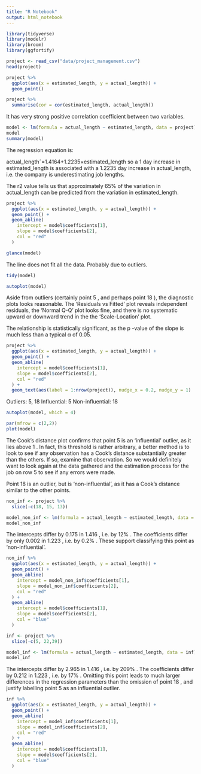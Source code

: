```yaml
---
title: "R Notebook"
output: html_notebook
---
```


```r
library(tidyverse)
library(modelr)
library(broom)
library(ggfortify)
```

```r
project <- read_csv("data/project_management.csv")
head(project)
```
```r
project %>% 
  ggplot(aes(x = estimated_length, y = actual_length)) +
  geom_point()
```
```r
project %>% 
  summarise(cor = cor(estimated_length, actual_length))
```
It has very strong positive correlation coefficient between two variables.
```r
model <- lm(formula = actual_length ~ estimated_length, data = project)
model
summary(model)
```
The regression equation is:

actual_lengthˆ=1.4164+1.2235×estimated_length
so a 1
 day increase in estimated_length is associated with a 1.2235
 day increase in actual_length, i.e. the company is underestimating job lengths.

The r2
 value tells us that approximately 65%
 of the variation in actual_length can be predicted from the variation in estimated_length.
```r
project %>% 
  ggplot(aes(x = estimated_length, y = actual_length)) +
  geom_point() +
  geom_abline(
    intercept = model$coefficients[1],
    slope = model$coefficients[2],
    col = "red"
  )
```
```r
glance(model)
```
The line does not fit all the data. Probably due to outliers.
```r
tidy(model)
```
```r
autoplot(model)
```
Aside from outliers (certainly point 5
, and perhaps point 18
), the diagnostic plots looks reasonable. The ‘Residuals vs Fitted’ plot reveals independent residuals, the ‘Normal Q-Q’ plot looks fine, and there is no systematic upward or downward trend in the the ‘Scale-Location’ plot.

The relationship is statistically significant, as the p
-value of the slope is much less than a typical α
 of 0.05.
```r
project %>% 
  ggplot(aes(x = estimated_length, y = actual_length)) +
  geom_point() +
  geom_abline(
    intercept = model$coefficients[1],
    slope = model$coefficients[2],
    col = "red"
  ) + 
  geom_text(aes(label = 1:nrow(project)), nudge_x = 0.2, nudge_y = 1)
```
Outliers: 5, 18
Influential: 5
Non-influential: 18
```r
autoplot(model, which = 4)
```
```r
par(mfrow = c(2,2))
plot(model)
```
The Cook’s distance plot confirms that point 5
 is an ‘influential’ outlier, as it lies above 1
. In fact, this threshold is rather arbitrary, a better method is to look to see if any observation has a Cook’s distance substantially greater than the others. If so, examine that observation. So we would definitely want to look again at the data gathered and the estimation process for the job on row 5 to see if any errors were made.

Point 18
 is an outlier, but is ‘non-influential’, as it has a Cook’s distance similar to the other points.
```r
non_inf <- project %>% 
  slice(-c(18, 15, 13))

model_non_inf <- lm(formula = actual_length ~ estimated_length, data = non_inf)
model_non_inf
```
The intercepts differ by 0.175
 in 1.416
, i.e. by 12%
. The coefficients differ by only 0.002
 in 1.223
, i.e. by 0.2%
. These support classifying this point as ‘non-influential’. 
```r
non_inf %>% 
  ggplot(aes(x = estimated_length, y = actual_length)) +
  geom_point() +
  geom_abline(
    intercept = model_non_inf$coefficients[1],
    slope = model_non_inf$coefficients[2],
    col = "red"
  ) +
  geom_abline(
    intercept = model$coefficients[1],
    slope = model$coefficients[2],
    col = "blue"
  )
```
```r
inf <- project %>% 
  slice(-c(5, 22,39)) 

model_inf <- lm(formula = actual_length ~ estimated_length, data = inf)
model_inf
```
The intercepts differ by 2.965
 in 1.416
, i.e. by 209%
. The coefficients differ by 0.212
 in 1.223
, i.e. by 17%
. Omitting this point leads to much larger differences in the regression parameters than the omission of point 18
, and justify labelling point 5
 as an influential outlier.
```r
inf %>% 
  ggplot(aes(x = estimated_length, y = actual_length)) +
  geom_point() +
  geom_abline(
    intercept = model_inf$coefficients[1],
    slope = model_inf$coefficients[2],
    col = "red"
  ) +
  geom_abline(
    intercept = model$coefficients[1],
    slope = model$coefficients[2],
    col = "blue"
  ) 
  
```





